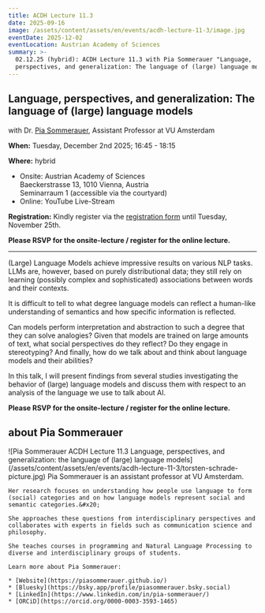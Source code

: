 ```yaml
---
title: ACDH Lecture 11.3
date: 2025-09-16
image: /assets/content/assets/en/events/acdh-lecture-11-3/image.jpg
eventDate: 2025-12-02
eventLocation: Austrian Academy of Sciences
summary: >-
  02.12.25 (hybrid): ACDH Lecture 11.3 with Pia Sommerauer "Language,
  perspectives, and generalization: The language of (large) language models"
---
```

## **Language, perspectives, and generalization: The language of (large) language models**

with Dr. [Pia Sommerauer](https://research.vu.nl/en/persons/pia-sommerauer), Assistant Professor at VU Amsterdam

**When:** Tuesday, December 2nd 2025; 16:45 - 18:15

**Where:** hybrid

* Onsite: Austrian Academy of Sciences\
  Baeckerstrasse 13, 1010 Vienna, Austria\
  Seminarraum 1 (accessible via the courtyard)
* Online: YouTube Live-Stream

**Registration:** Kindly register via the [registration form](https://www.oeaw.ac.at/acdh/newsevents/registration/acdh-lecture-113-with-pia-sommerauer) until Tuesday, November 25th.

**Please RSVP for the onsite-lecture / register for the online lecture.**

---

(Large) Language Models achieve impressive results on various NLP tasks. LLMs are, however, based on purely distributional data; they still rely on learning (possibly complex and sophisticated) associations between words and their contexts.

It is difficult to tell to what degree language models can reflect a human-like understanding of semantics and how specific information is reflected.

Can models perform interpretation and abstraction to such a degree that they can solve analogies? Given that models are trained on large amounts of text, what social perspectives do they reflect? Do they engage in stereotyping? And finally, how do we talk about and think about language models and their abilities?

In this talk, I will present findings from several studies investigating the behavior of (large) language models and discuss them with respect to an analysis of the language we use to talk about AI.

**Please RSVP for the onsite-lecture / register for the online lecture.**

## about Pia Sommerauer

<Grid layout="two-columns" alignment="stretch">
  <GridItem alignment="center">
    ![Pia Sommerauer ACDH Lecture 11.3 Language, perspectives, and generalization: the language of (large) language models](/assets/content/assets/en/events/acdh-lecture-11-3/torsten-schrade-picture.jpg)
  </GridItem>

  <GridItem alignment="stretch">
    Pia Sommerauer is an assistant professor at VU Amsterdam.

    Her research focuses on understanding how people use language to form (social) categories and on how language models represent social and semantic categories.&#x20;

    She approaches these questions from interdisciplinary perspectives and collaborates with experts in fields such as communication science and philosophy.

    She teaches courses in programming and Natural Language Processing to diverse and interdisciplinary groups of students.

    Learn more about Pia Sommerauer:

    * [Website](https://piasommerauer.github.io/)
    * [Bluesky](https://bsky.app/profile/piasommerauer.bsky.social)
    * [LinkedIn](https://www.linkedin.com/in/pia-sommerauer/)
    * [ORCiD](https://orcid.org/0000-0003-3593-1465)
  </GridItem>
</Grid>
